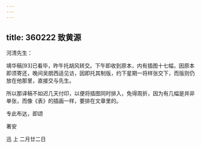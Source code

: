 ```yaml
---
---
---
```

title: 360222 致黄源
---




河清先生：

靖华稿[93]已看毕，昨午托胡风转交。下午即收到原本，内有插图十七幅，因原本即须寄还，晚间吴朗西适见访，因即托其制版，约下星期一将样张交下，而版则仍放在他那里，直接交与先生。

所以那译稿不如迟几天付印，以便将插图同时排入，免得周折，因为有几幅是并非单张，而像《表》的插画一样，要排在文章里的。

专此布达，即颂

著安

迅 上 二月廿二日